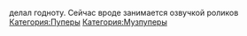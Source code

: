 делал годноту. Сейчас вроде занимается озвучкой роликов
[[Категория:Пуперы]]
[[Категория:Музпуперы]]